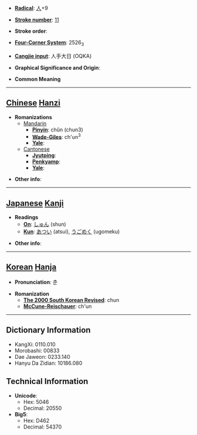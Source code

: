 * '''[[Wiktionary:Chinese radical index| Radical]]''': [[Wiktionary:Chinese radical index 人|人]]+9

* '''[[Wiktionary:Chinese total strokes index|Stroke number]]''': [[Wiktionary:Chinese total strokes index 11|11]]

* '''Stroke order''': 

* '''[[Wiktionary:Chinese four corner index|Four-Corner System]]''': 2526<sub>3</sub>

* '''[[Wiktionary:Chinese Cangjie index|Cangjie input]]''': 人手大日 (OQKA)

* '''Graphical Significance and Origin''': 

* '''Common Meaning'''

----

== [[Chinese]] [[Hanzi]] ==

* '''Romanizations'''
** [[Mandarin]]
*** '''[[Pinyin]]''': chǔn (chun3)
*** '''[[Wade-Giles]]''': ch'un<sup>3</sup>
*** '''[[Yale]]''': 
**[[Cantonese]]
***'''[[Jyutping]]''':
***'''[[Penkyamp]]''': 
***'''[[Yale]]''': 

* '''Other info''': 

----

== [[Japanese]] [[Kanji]] ==

* '''Readings'''
** '''[[On]]''': [[しゅん]] (shun)
** '''[[Kun]]''': [[あつい]] (atsui), [[うごめく]] (ugomeku)

* '''Other info''':  

----

== [[Korean]] [[Hanja]] ==

* '''Pronunciation''': 춘

* '''Romanization'''
** '''[[The 2000 South Korean Revised Romanization|The 2000 South Korean Revised]]''': chun
** '''[[McCune-Reischauer]]''': ch'un

----

== Dictionary Information ==

* KangXi: 0110.010
* Morobashi: 00833
* Dae Jaweon: 0233.140
* Hanyu Da Zidian: 10186.080

== Technical Information ==

* '''Unicode''':
** Hex: 5046
** Decimal: 20550
* '''Big5''':
** Hex: D462
** Decimal: 54370